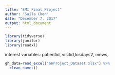 ```yaml
---
title: "BMI Final Project"
author: "Saila Chen"
date: "December 7, 2017"
output: html_document
---
```

```r
library(tidyverse)
library(janitor)
library(readxl)
```

interest variables: patientid, visitid,losdays2, mews,  
```r
gh_data=read_excel("GHProject_Dataset.xlsx") %>% 
  clean_names()
```

